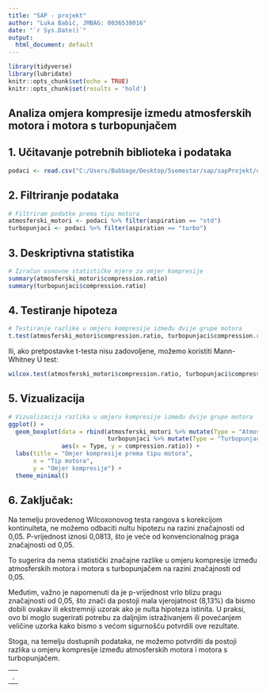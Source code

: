 ```yaml
---
title: "SAP - projekt"
author: "Luka Babić, JMBAG: 0036538016"
date: "`r Sys.Date()`"
output:
  html_document: default
---
```


```r
library(tidyverse)
library(lubridate)
knitr::opts_chunk$set(echo = TRUE)
knitr::opts_chunk$set(results = 'hold')
```

## Analiza omjera kompresije izmedu atmosferskih motora i motora s turbopunjačem

## 1. Učitavanje potrebnih biblioteka i podataka
```r
podaci <- read.csv("C:/Users/Babbage/Desktop/5semestar/sap/sapProjekt/car_specifications.csv")
```

## 2. Filtriranje podataka
```r
# Filtriram podatke prema tipu motora
atmosferski_motori <- podaci %>% filter(aspiration == "std")
turbopunjaci <- podaci %>% filter(aspiration == "turbo")
```

## 3. Deskriptivna statistika
```r
# Izračun osnovne statističke mjere za omjer kompresije
summary(atmosferski_motori$compression.ratio)
summary(turbopunjaci$compression.ratio)
```

## 4. Testiranje hipoteza
```r
# Testiranje razlike u omjeru kompresije između dvije grupe motora
t.test(atmosferski_motori$compression.ratio, turbopunjaci$compression.ratio)
```

Ili, ako pretpostavke t-testa nisu zadovoljene, možemo koristiti Mann-Whitney U test:

```r
wilcox.test(atmosferski_motori$compression.ratio, turbopunjaci$compression.ratio)
```

## 5. Vizualizacija
```r
# Vizualizacija razlika u omjeru kompresije između dvije grupe motora
ggplot() +
  geom_boxplot(data = rbind(atmosferski_motori %>% mutate(Type = "Atmosferski motori"),
                            turbopunjaci %>% mutate(Type = "Turbopunjaci")),
               aes(x = Type, y = compression.ratio)) +
  labs(title = "Omjer kompresije prema tipu motora",
       x = "Tip motora",
       y = "Omjer kompresije") +
  theme_minimal()
```

## 6. Zaključak:

Na temelju provedenog Wilcoxonovog testa rangova s korekcijom kontinuiteta, ne možemo odbaciti nultu hipotezu na razini značajnosti od 0,05. P-vrijednost iznosi 0,0813, što je veće od konvencionalnog praga značajnosti od 0,05.

To sugerira da nema statistički značajne razlike u omjeru kompresije između atmosferskih motora i motora s turbopunjačem na razini značajnosti od 0,05.

Međutim, važno je napomenuti da je p-vrijednost vrlo blizu pragu značajnosti od 0,05, što znači da postoji mala vjerojatnost (8,13%) da bismo dobili ovakav ili ekstremniji uzorak ako je nulta hipoteza istinita. U praksi, ovo bi moglo sugerirati potrebu za daljnjim istraživanjem ili povećanjem veličine uzorka kako bismo s većom sigurnošću potvrdili ove rezultate.

Stoga, na temelju dostupnih podataka, ne možemo potvrditi da postoji razlika u omjeru kompresije između atmosferskih motora i motora s turbopunjačem.




--
.
--

